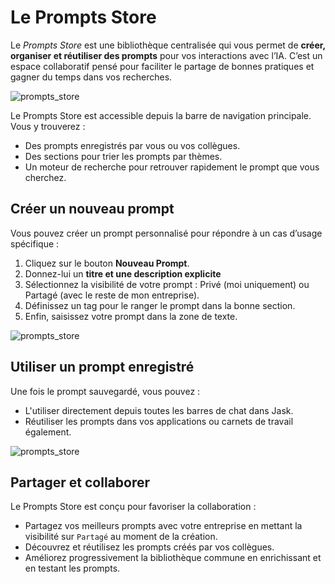 # Le Prompts Store


Le *Prompts Store* est une bibliothèque centralisée qui vous permet de **créer, organiser et réutiliser des prompts** pour vos interactions avec l’IA. C’est un espace collaboratif pensé pour faciliter le partage de bonnes pratiques et gagner du temps dans vos recherches.

![prompts_store](@public/prompts_store/prompts_store.png)

Le Prompts Store est accessible depuis la barre de navigation principale. Vous y trouverez :

* Des prompts enregistrés par vous ou vos collègues.
* Des sections pour trier les prompts par thèmes.
* Un moteur de recherche pour retrouver rapidement le prompt que vous cherchez.




## Créer un nouveau prompt

Vous pouvez créer un prompt personnalisé pour répondre à un cas d’usage spécifique :

1. Cliquez sur le bouton **Nouveau Prompt**.
2. Donnez-lui un **titre et une description explicite**
3. Sélectionnez la visibilité de votre prompt : Privé (moi uniquement) ou Partagé (avec le reste de mon entreprise).
4. Définissez un tag pour le ranger le prompt dans la bonne section.
5. Enfin, saisissez votre prompt dans la zone de texte.

![prompts_store](@public/prompts_store/create.png)



## Utiliser un prompt enregistré

Une fois le prompt sauvegardé, vous pouvez :

* L'utiliser directement depuis toutes les barres de chat dans Jask.
* Réutiliser les prompts dans vos applications ou carnets de travail également.

![prompts_store](@public/prompts_store/use.png)

## Partager et collaborer

Le Prompts Store est conçu pour favoriser la collaboration :

* Partagez vos meilleurs prompts avec votre entreprise en mettant la visibilité sur `Partagé` au moment de la création.
* Découvrez et réutilisez les prompts créés par vos collègues.
* Améliorez progressivement la bibliothèque commune en enrichissant et en testant les prompts.
